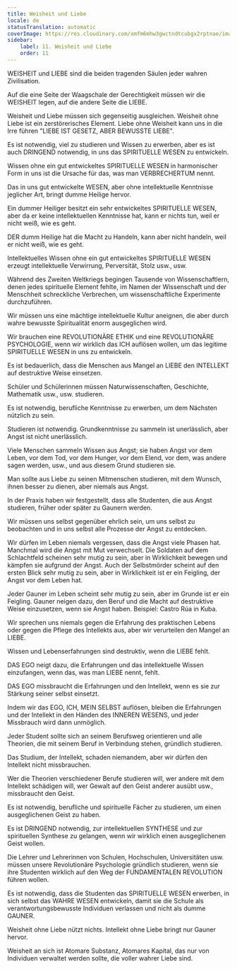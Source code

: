 ```yaml
---
title: Weisheit und Liebe
locale: de
statusTranslation: automatic
coverImage: https://res.cloudinary.com/xmfm6mhw3gwctndtcubgx2rptnae/image/upload/v1740337243/small_cover_educacion_fundamental_a051170f1c.webp
sidebar:
    label: 11. Weisheit und Liebe
    order: 11
---
```

WEISHEIT und LIEBE sind die beiden tragenden Säulen jeder wahren Zivilisation.

Auf die eine Seite der Waagschale der Gerechtigkeit müssen wir die WEISHEIT legen, auf die andere Seite die LIEBE.

Weisheit und Liebe müssen sich gegenseitig ausgleichen. Weisheit ohne Liebe ist ein zerstörerisches Element. Liebe ohne Weisheit kann uns in die Irre führen "LIEBE IST GESETZ, ABER BEWUSSTE LIEBE".

Es ist notwendig, viel zu studieren und Wissen zu erwerben, aber es ist auch DRINGEND notwendig, in uns das SPIRITUELLE WESEN zu entwickeln.

Wissen ohne ein gut entwickeltes SPIRITUELLE WESEN in harmonischer Form in uns ist die Ursache für das, was man VERBRECHERTUM nennt.

Das in uns gut entwickelte WESEN, aber ohne intellektuelle Kenntnisse jeglicher Art, bringt dumme Heilige hervor.

Ein dummer Heiliger besitzt ein sehr entwickeltes SPIRITUELLE WESEN, aber da er keine intellektuellen Kenntnisse hat, kann er nichts tun, weil er nicht weiß, wie es geht.

DER dumm Heilige hat die Macht zu Handeln, kann aber nicht handeln, weil er nicht weiß, wie es geht.

Intellektuelles Wissen ohne ein gut entwickeltes SPIRITUELLE WESEN erzeugt intellektuelle Verwirrung, Perversität, Stolz usw., usw.

Während des Zweiten Weltkriegs begingen Tausende von Wissenschaftlern, denen jedes spirituelle Element fehlte, im Namen der Wissenschaft und der Menschheit schreckliche Verbrechen, um wissenschaftliche Experimente durchzuführen.

Wir müssen uns eine mächtige intellektuelle Kultur aneignen, die aber durch wahre bewusste Spiritualität enorm ausgeglichen wird.

Wir brauchen eine REVOLUTIONÄRE ETHIK und eine REVOLUTIONÄRE PSYCHOLOGIE, wenn wir wirklich das ICH auflösen wollen, um das legitime SPIRITUELLE WESEN in uns zu entwickeln.

Es ist bedauerlich, dass die Menschen aus Mangel an LIEBE den INTELLEKT auf destruktive Weise einsetzen.

Schüler und Schülerinnen müssen Naturwissenschaften, Geschichte, Mathematik usw., usw. studieren.

Es ist notwendig, berufliche Kenntnisse zu erwerben, um dem Nächsten nützlich zu sein.

Studieren ist notwendig. Grundkenntnisse zu sammeln ist unerlässlich, aber Angst ist nicht unerlässlich.

Viele Menschen sammeln Wissen aus Angst; sie haben Angst vor dem Leben, vor dem Tod, vor dem Hunger, vor dem Elend, vor dem, was andere sagen werden, usw., und aus diesem Grund studieren sie.

Man sollte aus Liebe zu seinen Mitmenschen studieren, mit dem Wunsch, ihnen besser zu dienen, aber niemals aus Angst.

In der Praxis haben wir festgestellt, dass alle Studenten, die aus Angst studieren, früher oder später zu Gaunern werden.

Wir müssen uns selbst gegenüber ehrlich sein, um uns selbst zu beobachten und in uns selbst alle Prozesse der Angst zu entdecken.

Wir dürfen im Leben niemals vergessen, dass die Angst viele Phasen hat. Manchmal wird die Angst mit Mut verwechselt. Die Soldaten auf dem Schlachtfeld scheinen sehr mutig zu sein, aber in Wirklichkeit bewegen und kämpfen sie aufgrund der Angst. Auch der Selbstmörder scheint auf den ersten Blick sehr mutig zu sein, aber in Wirklichkeit ist er ein Feigling, der Angst vor dem Leben hat.

Jeder Gauner im Leben scheint sehr mutig zu sein, aber im Grunde ist er ein Feigling. Gauner neigen dazu, den Beruf und die Macht auf destruktive Weise einzusetzen, wenn sie Angst haben. Beispiel: Castro Rúa in Kuba.

Wir sprechen uns niemals gegen die Erfahrung des praktischen Lebens oder gegen die Pflege des Intellekts aus, aber wir verurteilen den Mangel an LIEBE.

Wissen und Lebenserfahrungen sind destruktiv, wenn die LIEBE fehlt.

DAS EGO neigt dazu, die Erfahrungen und das intellektuelle Wissen einzufangen, wenn das, was man LIEBE nennt, fehlt.

DAS EGO missbraucht die Erfahrungen und den Intellekt, wenn es sie zur Stärkung seiner selbst einsetzt.

Indem wir das EGO, ICH, MEIN SELBST auflösen, bleiben die Erfahrungen und der Intellekt in den Händen des INNEREN WESENS, und jeder Missbrauch wird dann unmöglich.

Jeder Student sollte sich an seinem Berufsweg orientieren und alle Theorien, die mit seinem Beruf in Verbindung stehen, gründlich studieren.

Das Studium, der Intellekt, schaden niemandem, aber wir dürfen den Intellekt nicht missbrauchen.

Wer die Theorien verschiedener Berufe studieren will, wer andere mit dem Intellekt schädigen will, wer Gewalt auf den Geist anderer ausübt usw., missbraucht den Geist.

Es ist notwendig, berufliche und spirituelle Fächer zu studieren, um einen ausgeglichenen Geist zu haben.

Es ist DRINGEND notwendig, zur intellektuellen SYNTHESE und zur spirituellen Synthese zu gelangen, wenn wir wirklich einen ausgeglichenen Geist wollen.

Die Lehrer und Lehrerinnen von Schulen, Hochschulen, Universitäten usw. müssen unsere Revolutionäre Psychologie gründlich studieren, wenn sie ihre Studenten wirklich auf den Weg der FUNDAMENTALEN REVOLUTION führen wollen.

Es ist notwendig, dass die Studenten das SPIRITUELLE WESEN erwerben, in sich selbst das WAHRE WESEN entwickeln, damit sie die Schule als verantwortungsbewusste Individuen verlassen und nicht als dumme GAUNER.

Weisheit ohne Liebe nützt nichts. Intellekt ohne Liebe bringt nur Gauner hervor.

Weisheit an sich ist Atomare Substanz, Atomares Kapital, das nur von Individuen verwaltet werden sollte, die voller wahrer Liebe sind.

